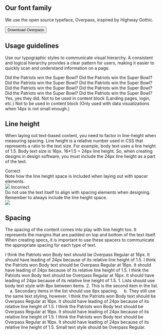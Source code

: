 
## Our font family
We use the open source typeface, Overpass, inspired by Highway Gothic. 

<Button variant="primary" component="a" href="https://fonts.google.com/specimen/Overpass" target="_blank">Download Overpass</Button>

## Usage guidelines
Use our typographic styles to communicate visual hierarchy. A consistent and logical hierarchy provides a clear pattern for users, making it easier to quickly scan and understand information on a page.

<TypographyGrid title="Hero Title" symbol="&#9679;" fontWeight="400" fontSize="36" lineHeight="1.3">Did the Patriots win the Super Bowl?</TypographyGrid>
<TypographyGrid title="Main Title" fontWeight="400" fontSize="28" lineHeight="1.3">Did the Patriots win the Super Bowl?</TypographyGrid>
<TypographyGrid title="Secondary Title" fontWeight="400" fontSize="24" lineHeight="1.3">Did the Patriots win the Super Bowl?</TypographyGrid>
<TypographyGrid title="Subtitle" fontWeight="400" fontSize="21" lineHeight="1.5">Did the Patriots win the Super Bowl?</TypographyGrid>
<TypographyGrid title="Fourth Level Title" fontWeight="500" fontSize="18" lineHeight="1.5">Did the Patriots win the Super Bowl?</TypographyGrid>
<TypographyGrid title="Fifth Level Title" fontWeight="500" fontSize="16" lineHeight="1.5">Did the Patriots win the Super Bowl?</TypographyGrid>
<TypographyGrid title="Body" fontWeight="400" fontSize="16" lineHeight="1.5">Did the Patriots win the Super Bowl?</TypographyGrid>
<TypographyGrid title="Small Text" fontWeight="400" fontSize="14" lineHeight="1.3">Did the Patriots win the Super Bowl?</TypographyGrid>
<TypographyGrid title="Tiny Text" symbol="&#9675;" fontWeight="400" fontSize="12" lineHeight="1.3">Yes, yes they did.</TypographyGrid>
<TypographyGridLegend>
  <TypographyGridLegendItem symbol="&#9679;">Not to be used in content block (Landing pages, login, etc.)</TypographyGridLegendItem>
  <TypographyGridLegendItem symbol="&#9675;">Not to be used in content block (Only used with data visualizations when 14px is not small enough.)</TypographyGridLegendItem>
</TypographyGridLegend>

## Line height
When laying out text-based content, you need to factor in line-height when measuring spacing. Line height is a relative number used in CSS that represents a ratio to the text size. For example, body text uses a line height of 1.5. Body text size is 16px. 16*1.5 = 24px line height. So, when creating designs in design software, you must include the 24px line height as a part of the text.

<Grid>
  <GridItem span={6}>
    <LineHeightTitle><CheckCircleIcon color="#52A549" /> Correct</LineHeightTitle>
    <div>Note how the line height space is included when laying out with spacer elements.</div>
  </GridItem>
  <GridItem span={6}>
    <img src={correct} />
  </GridItem>
  <GridItem span={12}><Spacer size="48" /></GridItem>
  <GridItem span={6}>
    <LineHeightTitle><TimesCircleIcon color="#CC0000" /> Incorrect</LineHeightTitle>
    <div>Do not use the text itself to align with spacing elements when designing. Remember to always include the line height space.</div>
  </GridItem>
  <GridItem span={6}>
    <img src={incorrect} />
  </GridItem>
  <GridItem span={12}><Spacer size="48" /></GridItem>
</Grid>

## Spacing
The spacing of the content comes into play with line height too. It represents the margins that are padded on top and bottom of the text itself. When creating specs, it is important to use these spacers to communicate the appropriate spacing for each type of text.

<Grid gutter="md">
  <GridItem span={8}>
    <SpacingContentItem fontWeight="400" fontSize="36" lineHeight="1.3">I think the Patriots won</SpacingContentItem>
    <Spacer size="16" color="16" />
    <SpacingContentItem fontWeight="400" fontSize="16" lineHeight="1.5">Body text should be Overpass Regular at 16px. It should have leading of 24px because of its relative line height of 1.5.</SpacingContentItem>
    <Spacer size="24" color="24" />
    <SpacingContentItem fontWeight="400" fontSize="28" lineHeight="1.3">I think the Patriots won</SpacingContentItem>
    <Spacer size="16" color="16" />
    <SpacingContentItem fontWeight="400" fontSize="16" lineHeight="1.5">Body text should be Overpass Regular at 16px. It should have leading of 24px because of its relative line height of 1.5.</SpacingContentItem>
    <Spacer size="24" color="24" />
    <SpacingContentItem fontWeight="400" fontSize="24" lineHeight="1.3">I think the Patriots won</SpacingContentItem>
    <Spacer size="16" color="16" />
    <SpacingContentItem fontWeight="400" fontSize="16" lineHeight="1.5">Body text should be Overpass Regular at 16px. It should have leading of 24px because of its relative line height of 1.5.</SpacingContentItem>
    <Spacer size="16" color="16" />
    <SpacingContentItem fontWeight="400" fontSize="16" lineHeight="1.5">1. Lists should use body text style with 8px between items.</SpacingContentItem>
    <Spacer size="8" color="8" />
    <SpacingContentItem fontWeight="400" fontSize="16" lineHeight="1.5">2. This is the second item in the list.</SpacingContentItem>
    <Spacer size="8" color="8" />
    <SpacingContentItem fontWeight="400" fontSize="16" lineHeight="1.5">&nbsp;&nbsp;&nbsp;&nbsp;a. Secondary items in the list should use 8px spacing.</SpacingContentItem>
    <Spacer size="8" color="8" />
    <SpacingContentItem fontWeight="400" fontSize="16" lineHeight="1.5">&nbsp;&nbsp;&nbsp;&nbsp;b. They still use the same text styling, however.</SpacingContentItem>
    <Spacer size="24" color="24" />
    <SpacingContentItem fontWeight="400" fontSize="21" lineHeight="1.5">I think the Patriots won</SpacingContentItem>
    <Spacer size="16" color="16" />
    <SpacingContentItem fontWeight="400" fontSize="16" lineHeight="1.5">Body text should be Overpass Regular at 16px. It should have leading of 24px because of its relative line height of 1.5.</SpacingContentItem>
    <Spacer size="24" color="24" />
    <SpacingContentItem fontWeight="400" fontSize="18" lineHeight="1.5">I think the Patriots won</SpacingContentItem>
    <Spacer size="16" color="16" />
    <SpacingContentItem fontWeight="400" fontSize="16" lineHeight="1.5">Body text should be Overpass Regular at 16px. It should have leading of 24px because of its relative line height of 1.5.</SpacingContentItem>
    <Spacer size="24" color="24" />
    <SpacingContentItem fontWeight="400" fontSize="16" lineHeight="1.5">I think the Patriots won</SpacingContentItem>
    <Spacer size="16" color="16" />
    <SpacingContentItem fontWeight="400" fontSize="16" lineHeight="1.5">Body text should be Overpass Regular at 16px. It should have leading of 24px because of its relative line height of 1.5.</SpacingContentItem>
    <Spacer size="24" color="24" />
    <SpacingContentItem fontWeight="400" fontSize="14" lineHeight="1.3">Small text style should be Overpass Regular.</SpacingContentItem>
  </GridItem>
  <GridItem span={4}>
    <Spacer size="8" color="8" description="8px" />
    <Spacer size="16" color="16" description="16px" />
    <Spacer size="24" color="24" description="24px" />
    <Spacer size="24" description="Line Height" />
  </GridItem>
</Grid>
